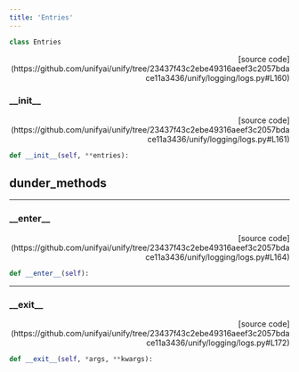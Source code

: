 ```yaml
---
title: 'Entries'
---
```


```python
class Entries
```

<p align="right">[source code](https://github.com/unifyai/unify/tree/23437f43c2ebe49316aeef3c2057bdace11a3436/unify/logging/logs.py#L160)</p>



### \_\_init\_\_

<p align="right">[source code](https://github.com/unifyai/unify/tree/23437f43c2ebe49316aeef3c2057bdace11a3436/unify/logging/logs.py#L161)</p>

```python
def __init__(self, **entries):
```



## dunder_methods

---

### \_\_enter\_\_

<p align="right">[source code](https://github.com/unifyai/unify/tree/23437f43c2ebe49316aeef3c2057bdace11a3436/unify/logging/logs.py#L164)</p>

```python
def __enter__(self):
```



---

### \_\_exit\_\_

<p align="right">[source code](https://github.com/unifyai/unify/tree/23437f43c2ebe49316aeef3c2057bdace11a3436/unify/logging/logs.py#L172)</p>

```python
def __exit__(self, *args, **kwargs):
```

